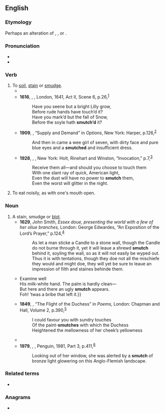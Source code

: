 ==English==

===Etymology===
Perhaps an alteration of {{m|en|smudge}}, {{m|en|smatch}}, or {{m|en|smooch}}.

===Pronunciation===
* {{IPA|en|/smʌt͡ʃ/}}
* {{audio|en|LL-Q1860 (eng)-Vealhurl-smutch.wav|Audio (Berkshire, UK)}}

===Verb===
{{en-verb}}

# To [[soil]], [[stain]] or [[smudge]].
#* {{RQ:Shakespeare Winter's Tale|I|2|text=Why, that’s my [[bawcock]]. What, hast '''smutch’d''' thy nose?<br>They say it is a copy out of mine.}}
#* '''1616''', {{w|Ben Jonson}}, ''{{w|The Devil Is an Ass|The Divell is an Asse}}'', London, 1641, Act II, Scene 6, p.{{nbsp}}26,<sup>[http://name.umdl.umich.edu/A46228.0001.001]</sup>
#*: Have you seene but a bright Lilly grow,<br>Before rude hands have touch’d it?<br>Have you mark’d but the fall of Snow,<br>Before the soyle hath '''smutch’d''' it?
#* '''1909''', {{w|O. Henry}}, “Supply and Demand” in ''Options'', New York: Harper, p.{{nbsp}}126,<sup>[https://archive.org/details/optionsohenry00henrrich]</sup>
#*: And then in came a wee girl of seven, with dirty face and pure blue eyes and a '''smutched''' and insufficient dress.
#* '''1928''', {{w|Stephen Vincent Benét}}, ''{{w|John Brown's Body|John Brown’s Body}}'', New York: Holt, Rinehart and Winston, “Invocation,” p.{{nbsp}}7,<sup>[https://archive.org/details/johnbrownsbody00step]</sup>
#*: Receive them all—and should you choose to touch them<br>With one slant ray of quick, American light,<br>Even the dust will have no power to '''smutch''' them,<br>Even the worst will glitter in the night.
# To eat noisily, as with one's mouth open. {{rfex|en}}

===Noun===
{{en-noun}}

# A stain, smudge or [[blot]].
#* '''1629''', John Smith, ''Essex doue, presenting the world with a few of her oliue branches,'' London: George Edwardes, “An Exposition of the Lord’s Prayer,” p.{{nbsp}}124,<sup>[http://name.umdl.umich.edu/A12473.0001.001]</sup>
#*: As let a man sticke a Candle to a stone wall, though the Candle do not burne through it, yet it will leaue a shrewd '''smutch''' behind it, soyling the wall, so as it will not easily be wyped out. Thus it is with tentations, though they doe not all the mischiefe they would and might doe, they will yet be sure to leaue an impression of filth and staines behinde them.
#* {{RQ:Cowper Task|book=4|page=168|url=http://name.umdl.umich.edu/004792652.0001.000|text={{...}} Examine well<br>His milk-white hand. The palm is hardly clean—<br>But here and there an ugly '''smutch''' appears.<br>Foh! ’twas a bribe that left it.}}
#* '''1849''', {{w|Robert Browning}}, “The Flight of the Duchess” in ''Poems,'' London: Chapman and Hall, Volume 2, p.{{nbsp}}390,<sup>[https://archive.org/details/poemsbro02browuoft]</sup>
#*: I could favour you with sundry touches<br>Of the paint-'''smutches''' with which the Duchess<br>Heightened the mellowness of her cheek’s yellowness
#* {{RQ:James Ambassadors|passage=Strether felt ''his'' character receive, for the instant, a '''smutch''' from all the wrong things he had suspected or believed.}}
#* '''1979''', {{w|Patrick White}}, ''{{w|The Twyborn Affair}}'', Penguin, 1981, Part 3, p.{{nbsp}}411,<sup>[https://archive.org/details/twybornaffair00whit]</sup>
#*: Looking out of her window, she was alerted by a '''smutch''' of bronze light glowering on this Anglo-Flemish landscape.

===Related terms===
* {{l|en|smut}}

===Anagrams===
* {{anagrams|en|a=chmstu|schtum}}